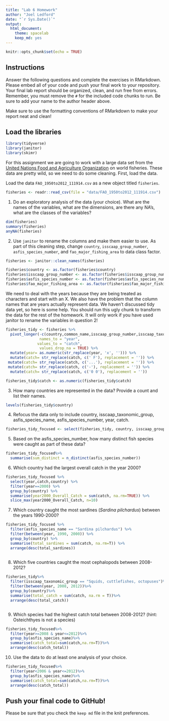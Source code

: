 ```yaml
---
title: "Lab 6 Homework"
author: "Joel Ledford"
date: "`r Sys.Date()`"
output:
  html_document: 
    theme: spacelab
    keep_md: yes
---
```


```r
knitr::opts_chunk$set(echo = TRUE)
```

## Instructions
Answer the following questions and complete the exercises in RMarkdown. Please embed all of your code and push your final work to your repository. Your final lab report should be organized, clean, and run free from errors. Remember, you must remove the `#` for the included code chunks to run. Be sure to add your name to the author header above.  

Make sure to use the formatting conventions of RMarkdown to make your report neat and clean!  

## Load the libraries
```r
library(tidyverse)
library(janitor)
library(skimr)
```

For this assignment we are going to work with a large data set from the [United Nations Food and Agriculture Organization](http://www.fao.org/about/en/) on world fisheries. These data are pretty wild, so we need to do some cleaning. First, load the data.  

Load the data `FAO_1950to2012_111914.csv` as a new object titled `fisheries`.
```r
fisheries <- readr::read_csv(file = "data/FAO_1950to2012_111914.csv")
```

1. Do an exploratory analysis of the data (your choice). What are the names of the variables, what are the dimensions, are there any NA's, what are the classes of the variables?  
```r
dim(fisheries)
summary(fisheries)
anyNA(fisheries)
```

2. Use `janitor` to rename the columns and make them easier to use. As part of this cleaning step, change `country`, `isscaap_group_number`, `asfis_species_number`, and `fao_major_fishing_area` to data class factor. 
```r
fisheries <- janitor::clean_names(fisheries)
```

```r
fisheries$country <- as.factor(fisheries$country)
fisheries$isscaap_group_number <- as.factor(fisheries$isscaap_group_number)
fisheries$asfis_species_number <- as.factor(fisheries$asfis_species_number)
fisheries$fao_major_fishing_area <- as.factor(fisheries$fao_major_fishing_area)
```

We need to deal with the years because they are being treated as characters and start with an X. We also have the problem that the column names that are years actually represent data. We haven't discussed tidy data yet, so here is some help. You should run this ugly chunk to transform the data for the rest of the homework. It will only work if you have used janitor to rename the variables in question 2!
```r
fisheries_tidy <- fisheries %>% 
  pivot_longer(-c(country,common_name,isscaap_group_number,isscaap_taxonomic_group,asfis_species_number,asfis_species_name,fao_major_fishing_area,measure),
               names_to = "year",
              values_to = "catch",
               values_drop_na = TRUE) %>% 
  mutate(year= as.numeric(str_replace(year, 'x', ''))) %>% 
  mutate(catch= str_replace(catch, c(' F'), replacement = '')) %>% 
 mutate(catch= str_replace(catch, c('...'), replacement = '')) %>% 
 mutate(catch= str_replace(catch, c('-'), replacement = '')) %>% 
  mutate(catch= str_replace(catch, c('0 0'), replacement = ''))

fisheries_tidy$catch <- as.numeric(fisheries_tidy$catch)
```

3. How many countries are represented in the data? Provide a count and list their names.
```r
levels(fisheries_tidy$country)
```

4. Refocus the data only to include country, isscaap_taxonomic_group, asfis_species_name, asfis_species_number, year, catch.
```r
fisheries_tidy_focused <- select(fisheries_tidy, country, isscaap_group_number, asfis_species_name, asfis_species_number, year, catch)
```

5. Based on the asfis_species_number, how many distinct fish species were caught as part of these data?
```r
fisheries_tidy_focused%>%
  summarise(sum_distinct = n_distinct(asfis_species_number))
```

6. Which country had the largest overall catch in the year 2000?
```r
fisheries_tidy_focused %>%
  select(year,catch,country) %>%
  filter(year==2000) %>%
  group_by(country) %>%
  summarise(year2000_Overall_Catch = sum(catch, na.rm=TRUE)) %>%
  slice_max(year2000_Overall_Catch, n=10)

```

7. Which country caught the most sardines (_Sardina pilchardus_) between the years 1990-2000?
```r
fisheries_tidy_focused %>%
  filter(asfis_species_name == "Sardina pilchardus") %>%
  filter(between(year, 1990, 2000)) %>%
  group_by(country) %>%
  summarise(total_sardines = sum(catch, na.rm=T)) %>%
  arrange(desc(total_sardines))
  
```

8. Which five countries caught the most cephalopods between 2008-2012?
```r




fisheries_tidy%>%
  filter(isscaap_taxonomic_group == "Squids, cuttlefishes, octopuses")%>%
  filter(between(year, 2008, 2012))%>%
  group_by(country)%>%
  summarise(total_catch = sum(catch, na.rm = T))%>%
  arrange(desc(total_catch))

```

```r

```

9. Which species had the highest catch total between 2008-2012? (hint: Osteichthyes is not a species)
```r
fisheries_tidy_focused%>%
  filter(year>=2008 & year<=2012)%>%
  group_by(asfis_species_name)%>%
  summarise(catch_total=sum(catch,na.rm=T))%>%
  arrange(desc(catch_total))
```

10. Use the data to do at least one analysis of your choice.
```r
fisheries_tidy_focused%>%
  filter(year<2006 & year<=2012)%>%
  group_by(asfis_species_name)%>%
  summarise(catch_total=sum(catch,na.rm=T))%>%
  arrange(desc(catch_total))
```

## Push your final code to GitHub!
Please be sure that you check the `keep md` file in the knit preferences.   